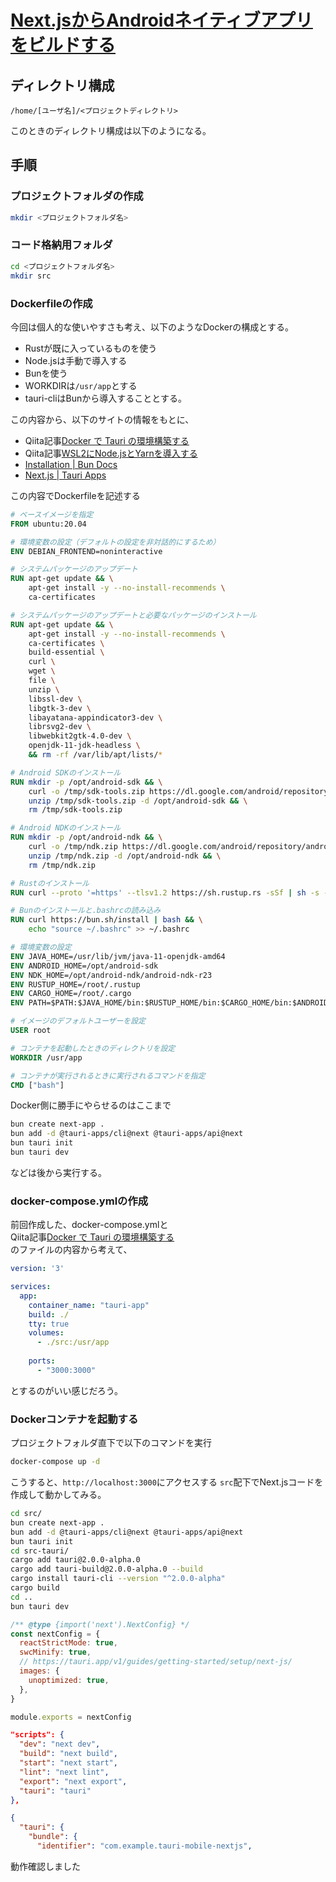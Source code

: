 
# [Next.jsからAndroidネイティブアプリをビルドする](https://hackmd.io/@lucasfernog/BkHI4e18j)

## ディレクトリ構成
```
/home/[ユーザ名]/<プロジェクトディレクトリ>
```

このときのディレクトリ構成は以下のようになる。

<FileTree>
  <FileTree.Folder name="プロジェクトディレクトリ" defaultOpen>
    <FileTree.File name="Dockerfile" />
    <FileTree.File name="docker-compose.yml" />
    <FileTree.Folder name="src">
      <FileTree.File name="Next.jsプロジェクト" />
    </FileTree.Folder>
  </FileTree.Folder>
</FileTree>

## 手順
### プロジェクトフォルダの作成
```bash copy
mkdir <プロジェクトフォルダ名>
```
### コード格納用フォルダ
```bash copy
cd <プロジェクトフォルダ名>
mkdir src
```

### Dockerfileの作成

今回は個人的な使いやすさも考え、以下のようなDockerの構成とする。
- Rustが既に入っているものを使う
- Node.jsは手動で導入する
- Bunを使う
- WORKDIRは`/usr/app`とする
- tauri-cliはBunから導入することとする。

この内容から、以下のサイトの情報をもとに、
- Qiita記事[Docker で Tauri の環境構築する](https://qiita.com/Ritz/items/ecb4bc2d55a0d6967e6e)
- Qiita記事[WSL2にNode.jsとYarnを導入する](https://zenn.dev/ryuu/articles/wsl2-addyarn)
- [Installation | Bun Docs](https://bun.sh/docs/installation)
- [Next.js | Tauri Apps](https://tauri.app/v1/guides/getting-started/setup/next-js)

この内容でDockerfileを記述する
```Dockerfile filename="Dockerfile" copy
# ベースイメージを指定
FROM ubuntu:20.04

# 環境変数の設定（デフォルトの設定を非対話的にするため）
ENV DEBIAN_FRONTEND=noninteractive

# システムパッケージのアップデート
RUN apt-get update && \
    apt-get install -y --no-install-recommends \
    ca-certificates

# システムパッケージのアップデートと必要なパッケージのインストール
RUN apt-get update && \
    apt-get install -y --no-install-recommends \
    ca-certificates \
    build-essential \
    curl \
    wget \
    file \
    unzip \
    libssl-dev \
    libgtk-3-dev \
    libayatana-appindicator3-dev \
    librsvg2-dev \
    libwebkit2gtk-4.0-dev \
    openjdk-11-jdk-headless \
    && rm -rf /var/lib/apt/lists/*

# Android SDKのインストール
RUN mkdir -p /opt/android-sdk && \
    curl -o /tmp/sdk-tools.zip https://dl.google.com/android/repository/commandlinetools-linux-8512546_latest.zip && \
    unzip /tmp/sdk-tools.zip -d /opt/android-sdk && \
    rm /tmp/sdk-tools.zip

# Android NDKのインストール
RUN mkdir -p /opt/android-ndk && \
    curl -o /tmp/ndk.zip https://dl.google.com/android/repository/android-ndk-r26-linux.zip?hl=ja && \
    unzip /tmp/ndk.zip -d /opt/android-ndk && \
    rm /tmp/ndk.zip

# Rustのインストール
RUN curl --proto '=https' --tlsv1.2 https://sh.rustup.rs -sSf | sh -s -- -y

# Bunのインストールと.bashrcの読み込み
RUN curl https://bun.sh/install | bash && \
    echo "source ~/.bashrc" >> ~/.bashrc

# 環境変数の設定
ENV JAVA_HOME=/usr/lib/jvm/java-11-openjdk-amd64
ENV ANDROID_HOME=/opt/android-sdk
ENV NDK_HOME=/opt/android-ndk/android-ndk-r23
ENV RUSTUP_HOME=/root/.rustup
ENV CARGO_HOME=/root/.cargo
ENV PATH=$PATH:$JAVA_HOME/bin:$RUSTUP_HOME/bin:$CARGO_HOME/bin:$ANDROID_HOME/cmdline-tools/latest/bin:$NDK_HOME

# イメージのデフォルトユーザーを設定
USER root

# コンテナを起動したときのディレクトリを設定
WORKDIR /usr/app

# コンテナが実行されるときに実行されるコマンドを指定
CMD ["bash"]
```

Docker側に勝手にやらせるのはここまで
```bash
bun create next-app .
bun add -d @tauri-apps/cli@next @tauri-apps/api@next
bun tauri init
bun tauri dev
```
などは後から実行する。

### docker-compose.ymlの作成
前回作成した、docker-compose.ymlと<br />
Qiita記事[Docker で Tauri の環境構築する](https://qiita.com/Ritz/items/ecb4bc2d55a0d6967e6e)<br />
のファイルの内容から考えて、

```yaml filename="docker-compose.yml" copy
version: '3'

services:
  app:
    container_name: "tauri-app"
    build: ./
    tty: true
    volumes:
      - ./src:/usr/app
    
    ports:
      - "3000:3000"
```
とするのがいい感じだろう。

### Dockerコンテナを起動する
プロジェクトフォルダ直下で以下のコマンドを実行
```bash copy
docker-compose up -d
```

こうすると、`http://localhost:3000`にアクセスする
`src`配下でNext.jsコードを作成して動かしてみる。

```bash
cd src/
bun create next-app .
bun add -d @tauri-apps/cli@next @tauri-apps/api@next
bun tauri init
cd src-tauri/
cargo add tauri@2.0.0-alpha.0
cargo add tauri-build@2.0.0-alpha.0 --build
cargo install tauri-cli --version "^2.0.0-alpha"
cargo build
cd ..
bun tauri dev
```

```js filename="next.config.js" copy
/** @type {import('next').NextConfig} */
const nextConfig = {
  reactStrictMode: true,
  swcMinify: true,
  // https://tauri.app/v1/guides/getting-started/setup/next-js/
  images: {
    unoptimized: true,
  },
}

module.exports = nextConfig
```

```json filename="package.json" copy
"scripts": {
  "dev": "next dev",
  "build": "next build",
  "start": "next start",
  "lint": "next lint",
  "export": "next export",
  "tauri": "tauri"
},
```

```json filename="src-tauri/tauri.conf.json" copy
{
  "tauri": {
    "bundle": {
      "identifier": "com.example.tauri-mobile-nextjs",
```
<Callout type="info" emoji="️😊">
  動作確認しました
</Callout>
